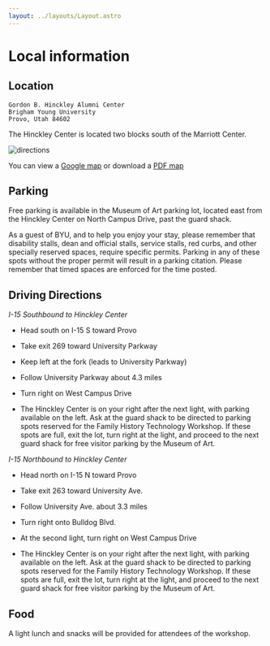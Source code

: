 ```yaml
---
layout: ../layouts/Layout.astro
---
```


# Local information

## Location

    Gordon B. Hinckley Alumni Center
    Brigham Young University
    Provo, Utah 84602

The Hinckley Center is located two blocks south of the Marriott Center.

![directions](/images/hinckley-directions.png)

You can view a
[Google map](https://www.google.com/maps/place/Gordon+B.+Hinckley+Alumni+and+Visitors+Center,+Provo,+UT+84604/@40.2516685,-111.6537751,17z/data=!3m1!4b1!4m5!3m4!1s0x874d90bc827973ed:0x76713651012de362!8m2!3d40.2516644!4d-111.6515864)
or download a
[PDF map](http://hinckleycenter.byu.edu/images/maps/parkingmap.pdf)

## Parking

Free parking is available in the Museum of Art parking lot, located east from
the Hinckley Center on North Campus Drive, past the guard shack.

As a guest of BYU, and to help you enjoy your stay, please remember that
disability stalls, dean and official stalls, service stalls, red curbs, and
other specially reserved spaces, require specific permits. Parking in any of
these spots without the proper permit will result in a parking citation. Please
remember that timed spaces are enforced for the time posted.

## Driving Directions

_I-15 Southbound to Hinckley Center_

- Head south on I-15 S toward Provo

- Take exit 269 toward University Parkway

- Keep left at the fork (leads to University Parkway)

- Follow University Parkway about 4.3 miles

- Turn right on West Campus Drive

- The Hinckley Center is on your right after the next light, with parking
  available on the left. Ask at the guard shack to be directed to parking spots
  reserved for the Family History Technology Workshop. If these spots are full,
  exit the lot, turn right at the light, and proceed to the next guard shack for
  free visitor parking by the Museum of Art.

_I-15 Northbound to Hinckley Center_

- Head north on I-15 N toward Provo

- Take exit 263 toward University Ave.

- Follow University Ave. about 3.3 miles

- Turn right onto Bulldog Blvd.

- At the second light, turn right on West Campus Drive

- The Hinckley Center is on your right after the next light, with parking
  available on the left. Ask at the guard shack to be directed to parking spots
  reserved for the Family History Technology Workshop. If these spots are full,
  exit the lot, turn right at the light, and proceed to the next guard shack for
  free visitor parking by the Museum of Art.

## Food

A light lunch and snacks will be provided for attendees of the workshop.
